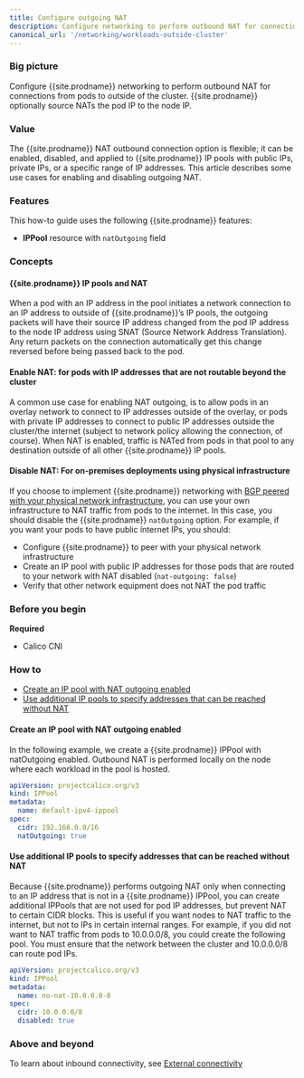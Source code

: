 ```yaml
---
title: Configure outgoing NAT
description: Configure networking to perform outbound NAT for connections from pods to outside of the cluster.
canonical_url: '/networking/workloads-outside-cluster'
---
```


### Big picture

Configure {{site.prodname}} networking to perform outbound NAT for connections from pods to outside of the cluster. {{site.prodname}} optionally source NATs the pod IP to the node IP.

### Value

The {{site.prodname}} NAT outbound connection option is flexible; it can be enabled, disabled, and applied to {{site.prodname}} IP pools with public IPs, private IPs, or a specific range of IP addresses. This article describes some use cases for enabling and disabling outgoing NAT.

### Features

This how-to guide uses the following {{site.prodname}} features:

- **IPPool** resource with `natOutgoing` field

### Concepts

#### {{site.prodname}} IP pools and NAT

When a pod with an IP address in the pool initiates a network connection to an IP address to outside of {{site.prodname}}’s IP pools, the outgoing packets will have their source IP address changed from the pod IP address to the node IP address using SNAT (Source Network Address Translation). Any return packets on the connection automatically get this change reversed before being passed back to the pod.

#### Enable NAT: for pods with IP addresses that are not routable beyond the cluster

A common use case for enabling NAT outgoing, is to allow pods in an overlay network to connect to IP addresses outside of the overlay, or pods with private IP addresses to connect to public IP addresses outside the cluster/the internet (subject to network policy allowing the connection, of course). When NAT is enabled, traffic is NATed from pods in that pool to any destination outside of all other {{site.prodname}} IP pools.

#### Disable NAT: For on-premises deployments using physical infrastructure 

If you choose to implement {{site.prodname}} networking with [BGP peered with your physical network infrastructure]({{site.baseurl}}/networking/bgp), you can use your own infrastructure to NAT traffic from pods to the internet. In this case, you should disable the {{site.prodname}} `natOutgoing` option. For example, if you want your pods to have public internet IPs, you should:

- Configure {{site.prodname}} to peer with your physical network infrastructure
- Create an IP pool with public IP addresses for those pods that are routed to your network with NAT disabled (`nat-outgoing: false`)
- Verify that other network equipment does not NAT the pod traffic

### Before you begin

**Required**

- Calico CNI

### How to

- [Create an IP pool with NAT outgoing enabled](#create-an-ip-pool-with-nat-outgoing-enabled)
- [Use additional IP pools to specify addresses that can be reached without NAT](#use-additional-ip-pools-to-specify-addresses-that-can-be-reached-without-nat)

#### Create an IP pool with NAT outgoing enabled

In the following example, we create a {{site.prodname}} IPPool with natOutgoing enabled. Outbound NAT is performed locally on the node where each workload in the pool is hosted.

```yaml
apiVersion: projectcalico.org/v3
kind: IPPool
metadata:
  name: default-ipv4-ippool
spec:
  cidr: 192.168.0.0/16
  natOutgoing: true
```

#### Use additional IP pools to specify addresses that can be reached without NAT

Because {{site.prodname}} performs outgoing NAT only when connecting to an IP address that is not in a {{site.prodname}} IPPool, you can create additional IPPools that are not used for pod IP addresses, but prevent NAT to certain CIDR blocks. This is useful if you want nodes to NAT traffic to the internet, but not to IPs in certain internal ranges. For example, if you did not want to NAT traffic from pods to 10.0.0.0/8, you could create the following pool. You must ensure that the network between the cluster and 10.0.0.0/8 can route pod IPs.

```yaml
apiVersion: projectcalico.org/v3
kind: IPPool
metadata:
  name: no-nat-10.0.0.0-8
spec:
  cidr: 10.0.0.0/8
  disabled: true
```

### Above and beyond

To learn about inbound connectivity, see [External connectivity]({{site.baseurl}}/networking/external-connectivity)

